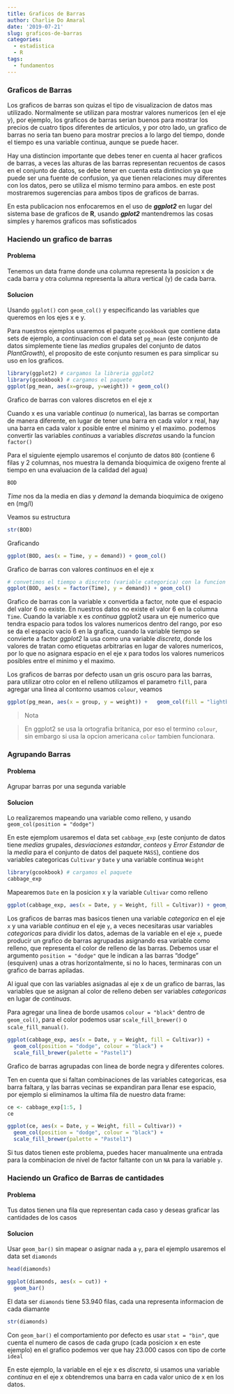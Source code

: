 ```yaml
---
title: Graficos de Barras
author: Charlie Do Amaral
date: '2019-07-21'
slug: graficos-de-barras
categories:
  - estadistica
  - R
tags:
  - fundamentos
---
```


### Graficos de Barras
Los graficos de barras son quizas el tipo de visualizacion de datos mas utilizado. Normalmente se utilizan para mostrar valores numericos (en el eje y), por ejemplo, los graficos de barras serian buenos para mostrar los precios de cuatro tipos diferentes de articulos, y por otro lado, un grafico de barras no seria tan bueno para mostrar precios a lo largo del tiempo, donde el tiempo es una variable continua, aunque se puede hacer.

Hay una distincion importante que debes tener en cuenta al hacer graficos de barras, a veces las alturas de las barras representan recuentos de casos en el conjunto de datos, se debe tener en cuenta esta dintincion ya que puede ser una fuente de confusion, ya que tienen relaciones muy diferentes con los datos, pero se utiliza el mismo termino para ambos. en este post mostraremos sugerencias para ambos tipos de graficos de barras.

En esta publicacion nos enfocaremos en el uso de **_ggplot2_** en lugar del sistema base de graficos de **R**, usando **_gplot2_** mantendremos las cosas simples y haremos graficos mas sofisticados

### Haciendo un grafico de barras
#### Problema
Tenemos un data frame donde una columna representa la posicion x de cada barra y otra columna representa la altura vertical (y) de cada barra.

#### Solucion
Usando `ggplot()` con `geom_col()` y especificando las variables que queremos en los ejes x e y.

Para nuestros ejemplos usaremos el paquete `gcookbook` que contiene data sets de ejemplo, a continuacion con el data set `pg_mean` (este conjunto de datos simplemente tiene las _medias_ grupales del conjunto de datos _PlantGrowth_), el proposito de este conjunto resumen es para simplicar su uso en los graficos.

```r
library(ggplot2) # cargamos la libreria ggplot2
library(gcookbook) # cargamos el paquete
ggplot(pg_mean, aes(x=group, y=weight)) + geom_col()
```

Grafico de barras con valores discretos en el eje x

Cuando x es una variable _continua_ (o numerica), las barras se comportan de manera diferente, en lugar de tener una barra en cada valor x real, hay una barra en cada valor x posible entre el minimo y el maximo. podemos convertir las variables _continuas_ a variables _discretas_ usando la funcion `factor()`

Para el siguiente ejemplo usaremos el conjunto de datos `BOD` (contiene 6 filas y 2 columnas, nos muestra la demanda bioquimica de oxigeno frente al tiempo en una evaluacion de la calidad del agua)

```r
BOD
```

_Time_ nos da la media en dias y _demand_ la demanda bioquimica de oxigeno en (mg/l)

Veamos su estructura
```r
str(BOD)
```

Graficando
```r
ggplot(BOD, aes(x = Time, y = demand)) + geom_col()

```

Grafico de barras con valores _continuos_ en el eje x

```r
# convetimos el tiempo a discreto (variable categorica) con la funcion factor()
ggplot(BOD, aes(x = factor(Time), y = demand)) + geom_col()
```

Grafico de barras con la variable x convertida a factor, note que el espacio del valor 6 no existe. En nuestros datos no existe el valor 6 en la columna `Time`. Cuando la variable x es _continua_ ggplot2 usara un eje numerico que tendra espacio para todos los valores numericos dentro del rango, por eso se da el espacio vacio 6 en la grafica, cuando la variable tiempo se convierte a factor _ggplot2_ la usa como una variable _discreta_, donde los valores de tratan como etiquetas arbitrarias en lugar de valores numericos, por lo que no asignara espacio en el eje x para todos los valores numericos posibles entre el minimo y el maximo.

Los graficos de barras por defecto usan un gris oscuro para las barras, para utilizar otro color en el relleno utilizamos el parametro `fill`, para agregar una linea al contorno usamos `colour`, veamos

```r
ggplot(pg_mean, aes(x = group, y = weight)) +   geom_col(fill = "lightblue", colour = "black")
```

>Nota

>En ggplot2 se usa la ortografia britanica, por eso el termino `colour`, sin embargo si usa la opcion americana `color` tambien funcionara.

### Agrupando Barras
#### Problema
Agrupar barras por una segunda variable

#### Solucion
Lo realizaremos mapeando una variable como relleno, y usando `geom_col(position = "dodge")`

En este ejemplom usaremos el data set `cabbage_exp` (este conjunto de datos tiene _medias_ grupales, _desviaciones estandar_, _conteos_ y _Error Estandar_ de la _media_ para el conjunto de datos del paquete `MASS`), contiene dos variables categoricas `Cultivar` y `Date` y una variable continua `Weight`

```r
library(gcookbook) # cargamos el paquete
cabbage_exp
```

Mapearemos `Date` en la posicion x y la variable `Cultivar` como relleno
```r
ggplot(cabbage_exp, aes(x = Date, y = Weight, fill = Cultivar)) + geom_col(position = "dodge")
```

Los graficos de barras mas basicos tienen una variable _categorica_ en el eje `x` y una variable _continua_ en el eje `y`, a veces necesitaras usar variables _categoricas_ para dividir los datos, ademas de la variable en el eje `x`, puede producir un grafico de barras agrupadas asignando esa variable como relleno, que representa el color de relleno de las barras. Debemos usar el argumento `position = "dodge"` que le indican a las barras "dodge" (esquiven) unas a otras horizontalmente, si no lo haces, terminaras con un grafico de barras apiladas.

Al igual que con las variables asignadas al eje x de un grafico de barras, las variables que se asignan al color de relleno deben ser variables _categoricas_ en lugar de _continuas_.

Para agregar una linea de borde usamos `colour = "black"` dentro de `geom_col()`, para el color podemos usar `scale_fill_brewer()` o `scale_fill_manual()`.

```r
ggplot(cabbage_exp, aes(x = Date, y = Weight, fill = Cultivar)) +
  geom_col(position = "dodge", colour = "black") +
  scale_fill_brewer(palette = "Pastel1")
```

Grafico de barras agrupadas con linea de borde negra y diferentes colores.

Ten en cuenta que si faltan combinaciones de las variables categoricas, esa barra faltara, y las barras vecinas se expandiran para llenar ese espacio, por ejemplo si eliminamos la ultima fila de nuestro data frame:

```r
ce <- cabbage_exp[1:5, ]
ce
```

```r
ggplot(ce, aes(x = Date, y = Weight, fill = Cultivar)) +
  geom_col(position = "dodge", colour = "black") +
  scale_fill_brewer(palette = "Pastel1")
```

Si tus datos tienen este problema, puedes hacer manualmente una entrada para la combinacion de nivel de factor faltante con un `NA` para la variable `y`.

### Haciendo un Grafico de Barras de cantidades
#### Problema
Tus datos tienen una fila que representan cada caso y deseas graficar las cantidades de los casos

#### Solucion
Usar `geom_bar()` sin mapear o asignar nada a `y`, para el ejemplo usaremos el data set `diamonds`

```r
head(diamonds)
```

```r
ggplot(diamonds, aes(x = cut)) +
  geom_bar()
```

El data ser `diamonds` tiene 53.940 filas, cada una representa informacion de cada diamante
```r
str(diamonds)
```

Con `geom_bar()` el comportamiento por defecto es usar `stat = "bin"`, que cuenta el numero de casos de cada grupo (cada posicion x en este ejemplo) en el grafico podemos ver que hay 23.000 casos con tipo de corte `ideal`

En este ejemplo, la variable en el eje x es _discreta_, si usamos una variable _continua_ en el eje x obtendremos una barra en cada valor unico de x en los datos.








